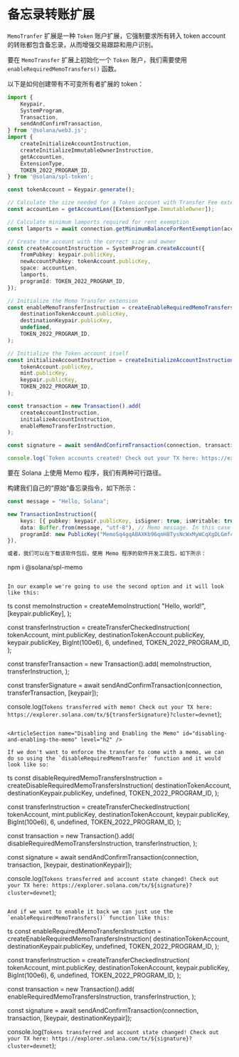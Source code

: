 
# 备忘录转账扩展

`MemoTranfer` 扩展是一种 `Token` 账户扩展，它强制要求所有转入 token account 的转账都包含备忘录，从而增强交易跟踪和用户识别。

<ArticleSection name="初始化 Token 账户" id="initializing-the-token-account" level="h2" />

要在 `MemoTransfer` 扩展上初始化一个 `Token` 账户，我们需要使用 `enableRequiredMemoTransfers()` 函数。

以下是如何创建带有不可变所有者扩展的 token：

```ts
import {
    Keypair,
    SystemProgram,
    Transaction,
    sendAndConfirmTransaction,
} from '@solana/web3.js';
import {
    createInitializeAccountInstruction,
    createInitializeImmutableOwnerInstruction,
    getAccountLen,
    ExtensionType,
    TOKEN_2022_PROGRAM_ID,
} from '@solana/spl-token';

const tokenAccount = Keypair.generate();

// Calculate the size needed for a Token account with Transfer Fee extension
const accountLen = getAccountLen([ExtensionType.ImmutableOwner]);

// Calculate minimum lamports required for rent exemption
const lamports = await connection.getMinimumBalanceForRentExemption(accountLen);

// Create the account with the correct size and owner
const createAccountInstruction = SystemProgram.createAccount({
    fromPubkey: keypair.publicKey,
    newAccountPubkey: tokenAccount.publicKey,
    space: accountLen,
    lamports,
    programId: TOKEN_2022_PROGRAM_ID,
});

// Initialize the Memo Transfer extension
const enableMemoTransferInstruction = createEnableRequiredMemoTransfersInstruction(
    destinationTokenAccount.publicKey,
    destinationKeypair.publicKey,
    undefined,
    TOKEN_2022_PROGRAM_ID,
);

// Initialize the Token account itself
const initializeAccountInstruction = createInitializeAccountInstruction(
    tokenAccount.publicKey,
    mint.publicKey,
    keypair.publicKey,
    TOKEN_2022_PROGRAM_ID,
);

const transaction = new Transaction().add(
    createAccountInstruction,
    initializeAccountInstruction,
    enableMemoTransferInstruction,
);

const signature = await sendAndConfirmTransaction(connection, transaction, [keypair, tokenAccount], {skipPreflight: false});

console.log(`Token accounts created! Check out your TX here: https://explorer.solana.com/tx/${signature}?cluster=devnet`);
```

<ArticleSection name="带备忘录的 Token 转账" id="transferring-token-with-a-memo" level="h2" />

要在 Solana 上使用 Memo 程序，我们有两种可行路径。

构建我们自己的“原始”备忘录指令，如下所示：

```ts
const message = "Hello, Solana";

new TransactionInstruction({
    keys: [{ pubkey: keypair.publicKey, isSigner: true, isWritable: true }],
    data: Buffer.from(message, "utf-8"), // Memo message. In this case it is "Hello, Solana"
    programId: new PublicKey("MemoSq4gqABAXKb96qnH8TysNcWxMyWCqXgDLGmfcHr"), // Memo program that validates keys and memo message
}),

或者，我们可以在下载该软件包后，使用 Memo 程序的软件开发工具包，如下所示：

```

npm i @solana/spl-memo

```

In our example we're going to use the second option and it will look like this:

```

ts
const memoInstruction = createMemoInstruction(
    "Hello, world!",
    [keypair.publicKey],
);

const transferInstruction = createTransferCheckedInstruction(
    tokenAccount,
    mint.publicKey,
    destinationTokenAccount.publicKey,
    keypair.publicKey,
    BigInt(100e6),
    6,
    undefined,
    TOKEN_2022_PROGRAM_ID,
);

const transferTransaction = new Transaction().add(
    memoInstruction,
    transferInstruction,
);

const transferSignature = await sendAndConfirmTransaction(connection, transferTransaction, [keypair]);

console.log(`Tokens transferred with memo! Check out your TX here: https://explorer.solana.com/tx/${transferSignature}?cluster=devnet`);

```

<ArticleSection name="Disabling and Enabling the Memo" id="disabling-and-enabling-the-memo" level="h2" />

If we don't want to enforce the transfer to come with a memo, we can do so using the `disableRequiredMemoTransfer` function and it would look like so:

```

ts
const disableRequiredMemoTransfersInstruction = createDisableRequiredMemoTransfersInstruction(
    destinationTokenAccount,
    destinationKeypair.publicKey,
    undefined,
    TOKEN_2022_PROGRAM_ID,
);

const transferInstruction = createTransferCheckedInstruction(
    tokenAccount,
    mint.publicKey,
    destinationTokenAccount,
    keypair.publicKey,
    BigInt(100e6),
    6,
    undefined,
    TOKEN_2022_PROGRAM_ID,
);

const transaction = new Transaction().add(
    disableRequiredMemoTransfersInstruction,
    transferInstruction,
);

const signature = await sendAndConfirmTransaction(connection, transaction, [keypair, destinationKeypair]);

console.log(`Tokens transferred and account state changed! Check out your TX here: https://explorer.solana.com/tx/${signature}?cluster=devnet`);

```

And if we want to enable it back we can just use the `enableRequiredMemoTransfers()` function like this:

```

ts
const enableRequiredMemoTransfersInstruction = createEnableRequiredMemoTransfersInstruction(
    destinationTokenAccount,
    destinationKeypair.publicKey,
    undefined,
    TOKEN_2022_PROGRAM_ID,
);

const transferInstruction = createTransferCheckedInstruction(
    tokenAccount,
    mint.publicKey,
    destinationTokenAccount,
    keypair.publicKey,
    BigInt(100e6),
    6,
    undefined,
    TOKEN_2022_PROGRAM_ID,
);

const transaction = new Transaction().add(
    enableRequiredMemoTransfersInstruction,
    transferInstruction,
);

const signature = await sendAndConfirmTransaction(connection, transaction, [keypair, destinationKeypair]);

console.log(`Tokens transferred and account state changed! Check out your TX here: https://explorer.solana.com/tx/${signature}?cluster=devnet`);
```
